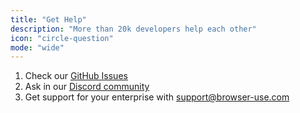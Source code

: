 ---
title: "Get Help"
description: "More than 20k developers help each other"
icon: "circle-question"
mode: "wide"
---


1. Check our [GitHub Issues](https://github.com/browser-use/browser-use/issues)
2. Ask in our [Discord community](https://link.browser-use.com/discord)
3. Get support for your enterprise with support@browser-use.com
